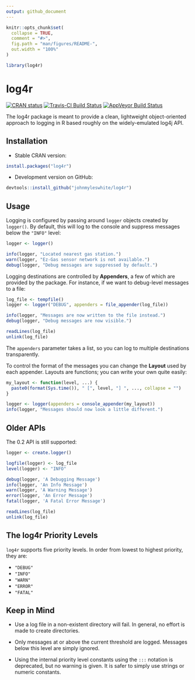 ```yaml
---
output: github_document
---
```


<!-- README.md is generated from README.Rmd. Please edit that file. -->

```r
knitr::opts_chunk$set(
  collapse = TRUE,
  comment = "#>",
  fig.path = "man/figures/README-",
  out.width = "100%"
)

library(log4r)
```

# log4r

<!-- badges: start -->
[![CRAN status](https://www.r-pkg.org/badges/version/log4r)](https://cran.r-project.org/package=log4r)
[![Travis-CI Build Status](https://travis-ci.org/johnmyleswhite/log4r.svg?branch=master)](https://travis-ci.org/johnmyleswhite/log4r)
[![AppVeyor Build Status](https://ci.appveyor.com/api/projects/status/github/johnmyleswhite/log4r?branch=master)](https://ci.appveyor.com/project/johnmyleswhite/log4r)
<!-- badges: end -->

The log4r package is meant to provide a clean, lightweight object-oriented
approach to logging in R based roughly on the widely-emulated log4j API.

## Installation

- Stable CRAN version:

```r
install.packages("log4r")
```

- Development version on GitHub:

```r
devtools::install_github("johnmyleswhite/log4r")
```

## Usage

Logging is configured by passing around `logger` objects created by `logger()`.
By default, this will log to the console and suppress messages below the
`"INFO"` level:

```r
logger <- logger()

info(logger, "Located nearest gas station.")
warn(logger, "Ez-Gas sensor network is not available.")
debug(logger, "Debug messages are suppressed by default.")
```

Logging destinations are controlled by **Appenders**, a few of which are
provided by the package. For instance, if we want to debug-level messages to a
file:

```r
log_file <- tempfile()
logger <- logger("DEBUG", appenders = file_appender(log_file))

info(logger, "Messages are now written to the file instead.")
debug(logger, "Debug messages are now visible.")

readLines(log_file)
unlink(log_file)
```

The `appenders` parameter takes a list, so you can log to multiple destinations
transparently.

To control the format of the messages you can change the **Layout** used by
each appender. Layouts are functions; you can write your own quite easily:

```r
my_layout <- function(level, ...) {
  paste0(format(Sys.time()), " [", level, "] ", ..., collapse = "")
}

logger <- logger(appenders = console_appender(my_layout))
info(logger, "Messages should now look a little different.")
```

## Older APIs

The 0.2 API is still supported:

```r
logger <- create.logger()

logfile(logger) <- log_file
level(logger) <- "INFO"

debug(logger, 'A Debugging Message')
info(logger, 'An Info Message')
warn(logger, 'A Warning Message')
error(logger, 'An Error Message')
fatal(logger, 'A Fatal Error Message')

readLines(log_file)
unlink(log_file)
```

## The log4r Priority Levels

`log4r` supports five priority levels. In order from lowest to highest
priority, they are:

* `"DEBUG"`
* `"INFO"`
* `"WARN"`
* `"ERROR"`
* `"FATAL"`

## Keep in Mind

* Use a log file in a non-existent directory will fail. In general, no effort
  is made to create directories.

* Only messages at or above the current threshold are logged. Messages below
  this level are simply ignored.

* Using the internal priority level constants using the `:::` notation is
  deprecated, but no warning is given.  It is safer to simply use strings
  or numeric constants.
